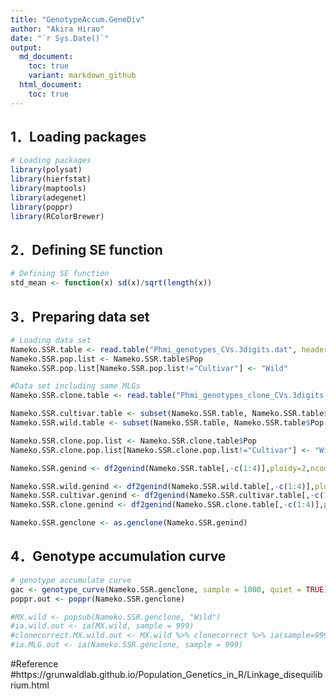 ```yaml
---
title: "GenotypeAccum.GeneDiv"
author: "Akira Hirao"
date: "`r Sys.Date()`"
output: 
  md_document:
    toc: true
    variant: markdown_github
  html_document:
    toc: true
---
```


## 1．Loading packages

```r
# Loading packages
library(polysat)
library(hierfstat)
library(maptools)
library(adegenet)
library(poppr)
library(RColorBrewer)
```

## 2．Defining SE function

```r
# Defining SE function
std_mean <- function(x) sd(x)/sqrt(length(x))
```

## 3．Preparing data set

```r
# Loading data set
Nameko.SSR.table <- read.table("Phmi_genotypes_CVs.3digits.dat", header=TRUE)
Nameko.SSR.pop.list <- Nameko.SSR.table$Pop
Nameko.SSR.pop.list[Nameko.SSR.pop.list!="Cultivar"] <- "Wild"

#Data set including same MLGs
Nameko.SSR.clone.table <- read.table("Phmi_genotypes_clone_CVs.3digits.dat", header=TRUE)

Nameko.SSR.cultivar.table <- subset(Nameko.SSR.table, Nameko.SSR.table$Pop=="Cultivar")
Nameko.SSR.wild.table <- subset(Nameko.SSR.table, Nameko.SSR.table$Pop!="Cultivar")

Nameko.SSR.clone.pop.list <- Nameko.SSR.clone.table$Pop
Nameko.SSR.clone.pop.list[Nameko.SSR.clone.pop.list!="Cultivar"] <- "Wild"

Nameko.SSR.genind <- df2genind(Nameko.SSR.table[,-c(1:4)],ploidy=2,ncode=3,ind.name=Nameko.SSR.table$Sample,pop=Nameko.SSR.pop.list)

Nameko.SSR.wild.genind <- df2genind(Nameko.SSR.wild.table[,-c(1:4)],ploidy=2,ncode=3,ind.name=Nameko.SSR.wild.table$Sample,pop=Nameko.SSR.wild.table$Pop)
Nameko.SSR.cultivar.genind <- df2genind(Nameko.SSR.cultivar.table[,-c(1:4)],ploidy=2,ncode=3,ind.name=Nameko.SSR.cultivar.table$Sample,pop=Nameko.SSR.cultivar.table$Pop)
Nameko.SSR.clone.genind <- df2genind(Nameko.SSR.clone.table[,-c(1:4)],ploidy=2,ncode=3,ind.name=Nameko.SSR.clone.table$Sample,pop=Nameko.SSR.clone.pop.list)

Nameko.SSR.genclone <- as.genclone(Nameko.SSR.genind)
```

## 4．Genotype accumulation curve

```r
# genotype accumulate curve
gac <- genotype_curve(Nameko.SSR.genclone, sample = 1000, quiet = TRUE)
poppr.out <- poppr(Nameko.SSR.genclone)

#MX.wild <- popsub(Nameko.SSR.genclone, "Wild")
#ia.wild.out <- ia(MX.wild, sample = 999)
#clonecorrect.MX.wild.out <- MX.wild %>% clonecorrect %>% ia(sample=999)
#ia.MLG.out <- ia(Nameko.SSR.genclone, sample = 999)
```

#Reference
#https://grunwaldlab.github.io/Population_Genetics_in_R/Linkage_disequilibrium.html
